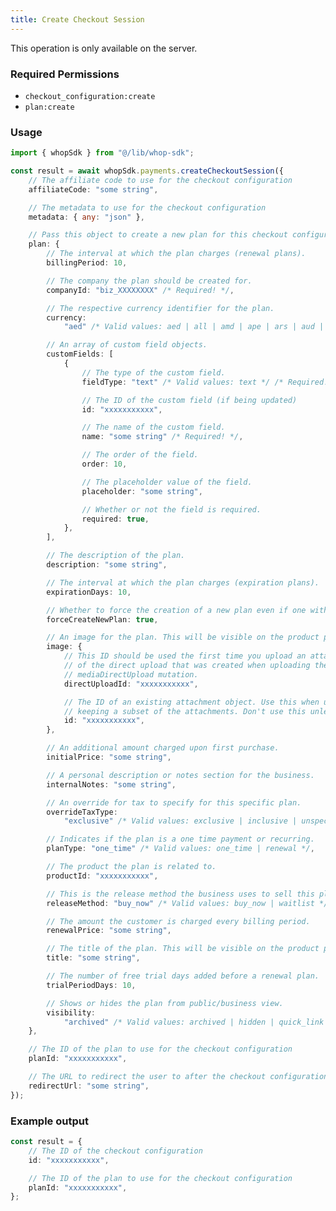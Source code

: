 ```yaml
---
title: Create Checkout Session
---
```

<Note>This operation is only available on the server.</Note>

### Required Permissions
 - `checkout_configuration:create`
 - `plan:create`

### Usage

```typescript
import { whopSdk } from "@/lib/whop-sdk";

const result = await whopSdk.payments.createCheckoutSession({
	// The affiliate code to use for the checkout configuration
	affiliateCode: "some string",

	// The metadata to use for the checkout configuration
	metadata: { any: "json" },

	// Pass this object to create a new plan for this checkout configuration
	plan: {
		// The interval at which the plan charges (renewal plans).
		billingPeriod: 10,

		// The company the plan should be created for.
		companyId: "biz_XXXXXXXX" /* Required! */,

		// The respective currency identifier for the plan.
		currency:
			"aed" /* Valid values: aed | all | amd | ape | ars | aud | bam | bgn | bhd | bob | brl | bsd | btc | cad | chf | clp | cop | crc | czk | dkk | dop | dzd | egp | etb | eth | eur | gbp | ghs | gmd | gtq | gyd | hkd | huf | idr | ils | inr | jmd | jod | jpy | kes | khr | krw | kwd | lkr | mad | mdl | mga | mkd | mnt | mop | mur | mxn | myr | nad | ngn | nok | nzd | omr | pen | php | pkr | pln | pyg | qar | ron | rsd | rub | rwf | sar | sek | sgd | thb | tnd | try | ttd | twd | tzs | usd | uyu | uzs | vnd | xcd | xof | zar */,

		// An array of custom field objects.
		customFields: [
			{
				// The type of the custom field.
				fieldType: "text" /* Valid values: text */ /* Required! */,

				// The ID of the custom field (if being updated)
				id: "xxxxxxxxxxx",

				// The name of the custom field.
				name: "some string" /* Required! */,

				// The order of the field.
				order: 10,

				// The placeholder value of the field.
				placeholder: "some string",

				// Whether or not the field is required.
				required: true,
			},
		],

		// The description of the plan.
		description: "some string",

		// The interval at which the plan charges (expiration plans).
		expirationDays: 10,

		// Whether to force the creation of a new plan even if one with the same attributes already exists.
		forceCreateNewPlan: true,

		// An image for the plan. This will be visible on the product page to customers.
		image: {
			// This ID should be used the first time you upload an attachment. It is the ID
			// of the direct upload that was created when uploading the file to S3 via the
			// mediaDirectUpload mutation.
			directUploadId: "xxxxxxxxxxx",

			// The ID of an existing attachment object. Use this when updating a resource and
			// keeping a subset of the attachments. Don't use this unless you know what you're doing.
			id: "xxxxxxxxxxx",
		},

		// An additional amount charged upon first purchase.
		initialPrice: "some string",

		// A personal description or notes section for the business.
		internalNotes: "some string",

		// An override for tax to specify for this specific plan.
		overrideTaxType:
			"exclusive" /* Valid values: exclusive | inclusive | unspecified */,

		// Indicates if the plan is a one time payment or recurring.
		planType: "one_time" /* Valid values: one_time | renewal */,

		// The product the plan is related to.
		productId: "xxxxxxxxxxx",

		// This is the release method the business uses to sell this plan.
		releaseMethod: "buy_now" /* Valid values: buy_now | waitlist */,

		// The amount the customer is charged every billing period.
		renewalPrice: "some string",

		// The title of the plan. This will be visible on the product page to customers.
		title: "some string",

		// The number of free trial days added before a renewal plan.
		trialPeriodDays: 10,

		// Shows or hides the plan from public/business view.
		visibility:
			"archived" /* Valid values: archived | hidden | quick_link | visible */,
	},

	// The ID of the plan to use for the checkout configuration
	planId: "xxxxxxxxxxx",

	// The URL to redirect the user to after the checkout configuration is created
	redirectUrl: "some string",
});

```

### Example output

```typescript
const result = {
	// The ID of the checkout configuration
	id: "xxxxxxxxxxx",

	// The ID of the plan to use for the checkout configuration
	planId: "xxxxxxxxxxx",
};

```
